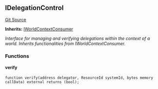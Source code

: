 [//]: # "This file is autogenerated, do not change manually"

## IDelegationControl

[Git Source](https://github.com/latticexyz/mud/blob/main/packages/world/src/IDelegationControl.sol)

**Inherits:**
[IWorldContextConsumer](/world/reference/world-context-external#iworldcontextconsumer)

_Interface for managing and verifying delegations within the context of a world.
Inherits functionalities from IWorldContextConsumer._

### Functions

#### verify

```solidity
function verify(address delegator, ResourceId systemId, bytes memory callData) external returns (bool);
```
